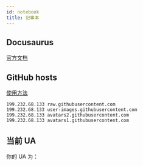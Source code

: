 ```yaml
---
id: notebook
title: 记事本
---
```



## Docusaurus

[官方文档](https://docusaurus.io/docs)

## GitHub hosts

[使用方法](https://gitee.com/ineo6/hosts)

```
199.232.68.133 raw.githubusercontent.com
199.232.68.133 user-images.githubusercontent.com
199.232.68.133 avatars2.githubusercontent.com
199.232.68.133 avatars1.githubusercontent.com
```

## 当前 UA

你的 UA 为：

<UA />
